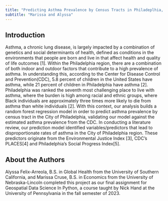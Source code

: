 ```yaml
---
title: "Predicting Asthma Prevalence by Census Tracts in Philadeplhia, PA"
subtitle: "Marissa and Alyssa"
---
```


## Introduction

Asthma, a chronic lung disease, is largely impacted by a combination of genetics and social determinants of health, defined as conditions in the environments that people are born and live in that affect health and quality of life outcomes [1]. Within the Philadelphia region, there are a combination of both indoor and outdoor factors that contribute to a high prevalence of asthma. In understanding this, according to the Center for Disease Control and Prevention(CDC), 5.8 percent of children in the United States have asthma, while 21 percent of children in Philadelphia have asthma [2]. Philadelphia was ranked the seventh most challenging place to live with asthma, where the burden is high among racial and ethnic groups, where Black individuals are approximately three times more likely to die from asthma than white individuals [2]. With this context, our analysis builds a random forest regression model in order to predict asthma prevalence by census tract in the City of Philadelphia, validating our model against the estimated asthma prevalence from the CDC. In conducting a literature review, our prediction model identified variables/predictors that lead to disproportionate rates of asthma in the City of Philadelphia region. These predictors originate from the Environmental Justice Index [3], CDC’s PLACES[4] and Philadelphia’s Social Progress Index[5]. 


## About the Authors

Alyssa Felix-Arreola, B.S. in Global Health from the University of Southern California, and Marissa Cruse, B.S. in Economics from the University of Nebraska-Lincoln completed this project as our final assignment for Geospatial Data Science In Python, a course taught by Nick Hand at the University of Pennsylvania in the fall semester of 2023. 





 
